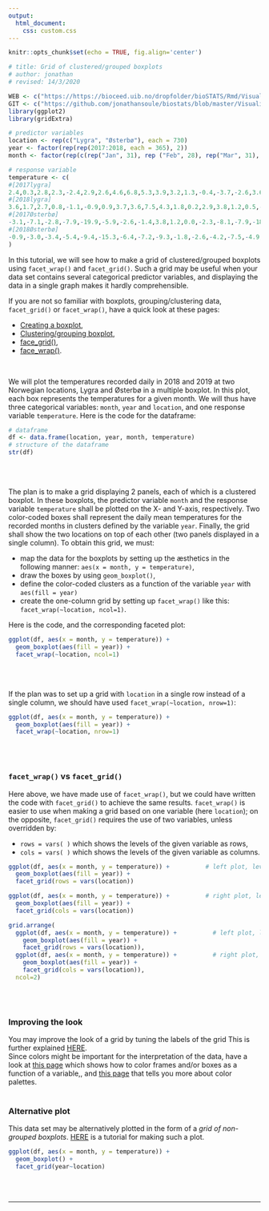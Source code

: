 ```yaml
---
output:
  html_document:
    css: custom.css
--- 
```


```r
knitr::opts_chunk$set(echo = TRUE, fig.align='center')

# title: Grid of clustered/grouped boxplots
# author: jonathan
# revised: 14/3/2020 

WEB <- c("https://https://bioceed.uib.no/dropfolder/bioSTATS/Rmd/Visualizing/Faceted/grid-clustered-boxplots.html")
GIT <- c("https://github.com/jonathansoule/biostats/blob/master/Visualizing/Faceted/grid-clustered-boxplots.Rmd")
library(ggplot2)
library(gridExtra)

# predictor variables
location <- rep(c("Lygra", "Østerbø"), each = 730)
year <- factor(rep(rep(2017:2018, each = 365), 2))
month <- factor(rep(c(rep("Jan", 31), rep ("Feb", 28), rep("Mar", 31), rep("Apr", 30), rep("May", 31), rep("Jun", 30), rep("Jul", 31), rep("Aug", 31),  rep("Sep", 30), rep("Oct", 31), rep("Nov", 30), rep("Dec", 31)),4), levels = c(month.abb))

# response variable
temperature <- c(
#[2017lygra]
2.4,0.3,2.8,2.3,-2.4,2.9,2.6,4.6,6.8,5.3,3.9,3.2,1.3,-0.4,-3.7,-2.6,3.6,6.9,8.2,8.0,5.7,4.1,4.6,5.1,7.1,4.9,3.0,4.7,5.1,1.6,2.1,1.3,4.7,8.0,6.1,4.3,3.7,-0.4,-2.8,-2.1,-0.9,0.2,0.4,0.4,0.7,2.4,5.5,4.4,5.0,6.6,6.6,4.3,4.3,0.9,-0.9,1.7,4.4,5.5,4.2,2.3,2.2,3.2,2.8,5.4,2.4,-0.3,-0.5,4.2,3.6,4.6,6.7,5.2,6.7,5.8,5.6,3.1,1.1,2.1,5.2,4.5,2.1,1.9,5.1,6.1,7.1,6.8,6.2,5.8,6.0,7.9,8.1,7.2,8.3,7.0,5.8,5.8,7.3,8.2,7.4,4.3,3.5,6.2,5.1,4.4,4.6,4.8,5.2,4.6,5.0,7.2,4.1,4.6,2.4,3.1,5.1,4.9,6.4,7.4,8.0,7.6,10.0,11.4,11.1,12.2,12.7,13.1,11.9,8.4,5.8,6.8,7.4,10.4,10.9,10.1,12.2,11.8,12.3,10.8,13.1,14.7,10.7,11.3,12.5,10.9,10.2,12.7,16.9,16.3,12.4,11.3,10.0,10.6,11.6,13.7,11.3,11.4,10.7,16.1,10.8,11.9,12.9,12.9,12.3,11.4,12.9,15.2,12.9,12.6,12.8,11.6,12.3,12.1,11.9,11.7,11.1,10.0,11.3,12.0,14.9,17.5,18.8,13.4,11.6,12.5,13.2,12.9,12.8,12.8,12.3,11.9,13.6,11.9,11.3,13.5,16.1,13.7,13.0,12.2,13.7,14.8,21.4,15.9,17.9,19.3,15.2,16.6,16.6,15.6,14.1,15.1,15.8,14.5,15.2,12.7,15.6,14.1,14.4,13.1,12.9,14.0,16.1,13.6,13.9,13.8,12.6,12.3,13.9,14.1,15.4,16.3,13.7,13.8,13.8,15.2,12.3,13.7,13.8,14.0,13.6,14.4,12.9,12.8,12.8,11.9,NA,16.3,14.9,12.5,13.4,11.3,13.8,12.1,11.8,12.8,11.9,12.4,13.0,13.9,13.5,13.1,11.6,13.4,12.4,12.3,13.2,15.2,15.6,16.4,15.6,16.8,16.7,16.3,12.0,13.0,11.7,10.6,8.2,7.1,8.3,7.5,7.3,7.8,8.3,10.0,7.8,10.4,11.9,11.7,9.6,10.0,8.5,8.1,11.3,13.2,12.3,9.7,7.8,10.2,9.6,8.5,8.6,5.4,4.4,6.7,10.1,6.9,6.6,7.9,5.2,3.7,8.5,7.6,7.2,3.3,3.6,3.9,3.1,4.2,5.3,6.0,5.9,5.2,4.4,1.6,0.6,2.1,3.7,4.8,3.8,3.3,1.2,1.5,-0.3,-1.3,-1.8,3.8,3.7,2.7,7.2,7.2,6.1,4.3,3.2,-0.2,-0.2,-0.7,1.1,1.9,-1.2,NA,3.0,3.3,5.9,6.8,4.9,5.7,8.8,5.4,6.2,1.3,1.4,0.0,0.1,1.5,2.7,
#[2018lygra]
3.6,1.7,2.7,0.8,-1.1,-0.9,0.9,3.7,3.6,7.5,4.3,1.8,0.2,2.9,3.8,1.2,0.5,-0.4,0.8,1.4,0.3,1.5,4.2,5.8,5.1,0.7,1.6,5.5,2.4,2.9,1.9,1.6,-0.6,-1.1,-1.7,0.2,-0.6,-0.1,2.4,3.1,2.6,1.4,-0.5,2.1,3.2,2.7,1.8,3.8,NA,1.8,0.7,1.3,-0.2,0.4,0.7,0.9,-0.4,-4.2,-8.3,-6.2,-2.9,-1.8,-1.1,-1.2,-0.8,0.4,1.7,0.7,1.2,2.3,2.7,1.3,1.8,2.1,-1.2,-2.4,-1.2,2.1,1.2,1.7,2.0,4.7,5.6,4.3,3.1,1.6,1.7,1.6,1.1,0.2,0.5,0.2,0.4,1.7,2.4,2.8,5.9,5.2,5.0,6.1,7.9,9.7,11.2,11.3,10.6,8.1,9.7,9.6,13.1,8.7,7.8,8.1,7.4,6.8,6.2,6.4,6.1,6.1,6.1,8.6,8.4,9.2,7.3,7.7,11.0,10.2,11.9,15.9,15.8,10.4,10.1,10.8,14.7,14.4,14.9,9.9,10.0,11.1,11.6,13.7,15.7,13.7,11.5,12.3,15.7,16.0,20.2,19.3,19.1,22.9,23.4,21.6,20.3,16.3,13.9,14.0,14.3,15.8,17.3,17.3,13.4,11.9,11.3,11.9,11.8,11.7,13.3,13.3,12.2,10.4,10.7,9.8,10.3,10.7,11.4,12.1,12.4,13.3,13.4,14.9,15.4,16.4,14.9,14.2,16.3,12.9,12.8,13.8,13.3,13.2,17.8,15.4,14.1,12.9,13.5,17.3,19.6,18.9,15.4,14.6,15.9,15.1,15.1,15.5,16.4,16.7,17.9,23.8,23.4,18.8,18.5,18.3,17.5,16.5,16.4,15.0,13.1,13.0,17.3,16.1,14.9,13.1,12.9,13.2,14.7,14.5,15.3,14.9,13.0,13.6,13.7,12.1,13.3,13.8,12.3,11.2,10.4,10.9,12.8,13.7,13.2,11.9,12.0,13.0,16.1,15.0,14.4,13.4,12.3,17.8,15.5,12.3,12.4,11.9,11.3,10.8,10.3,9.8,10.5,12.1,16.2,14.2,11.8,9.3,9.3,7.6,5.9,9.7,10.8,8.4,7.1,9.5,8.7,7.1,6.2,6.4,8.8,8.3,6.9,5.7,9.3,11.5,12.4,14.9,16.4,14.1,13.4,7.1,8.4,10.9,8.3,8.5,8.6,8.3,7.4,7.1,5.3,6.4,4.6,3.1,1.5,1.8,4.7,5.9,8.9,6.7,7.4,10.8,9.8,7.8,12.7,10.6,9.6,11.1,9.9,9.2,8.6,9.6,11.2,10.9,9.0,6.7,2.2,-0.2,3.6,1.2,1.5,0.0,-0.8,-1.5,0.4,2.9,9.0,8.4,6.1,5.7,5.2,2.1,2.1,2.6,5.7,3.8,4.1,4.6,1.4,0.4,-0.1,-0.7,2.5,4.1,2.8,2.6,6.9,6.7,5.4,2.5,0.5,NA,6.8,6.5,7.4,5.9,4.2,3.1,6.2,
#[2017Østerbø]  
-3.1,-7.1,-2.8,-7.9,-19.9,-5.9,-2.6,-1.4,3.8,1.2,0.0,-2.3,-8.1,-7.9,-18.4,-16.7,-2.6,4.1,4.8,4.2,0.9,-2.7,0.8,-1.8,4.1,-3.8,2.6,-0.2,-0.4,-5.6,-11.4,-5.4,-1.5,1.2,0.2,-2.4,-3.4,-10.4,-13.2,-10.7,-7.9,-7.4,-9.5,-8.1,-8.4,-4.4,2.8,1.2,0.9,3.2,2.3,-0.3,-0.8,-10.7,-13.7,-6.8,-0.6,0.4,0.2,-2.3,-4.7,-3.3,-3.6,-5.2,-8.1,-11.1,-9.4,-1.1,-0.6,-2.5,2.7,1.9,1.4,-0.9,1.4,-1.4,-4.5,-4.7,0.2,0.2,-2.5,-3.5,0.3,1.9,3.6,4.1,1.6,2.3,1.7,3.9,5.5,3.8,3.4,1.9,0.0,2.1,4.4,3.7,5.2,1.0,-0.7,1.7,0.2,-1.8,-1.2,-1.3,-1.5,-1.8,-0.4,3.2,-0.6,-0.6,-1.6,-2.6,-1.6,-2.2,-0.4,-0.8,-0.2,-0.5,1.4,3.7,4.4,4.7,6.7,7.5,5.9,2.0,1.2,1.1,1.6,4.2,5.1,6.1,7.2,7.1,9.2,7.8,9.9,9.6,7.3,6.1,7.9,7.2,7.2,9.9,16.1,12.1,12.0,9.3,7.2,6.2,7.6,10.6,9.4,8.0,8.6,9.9,9.3,9.5,10.4,12.1,9.6,8.7,NA,NA,11.0,11.0,11.0,8.4,6.7,7.8,9.2,10.4,8.2,7.3,6.8,9.8,9.8,11.8,15.1,13.7,10.1,8.4,10.1,9.7,10.0,10.3,10.6,9.2,10.5,10.7,7.6,7.7,9.3,11.7,10.4,6.9,9.3,11.6,15.1,12.7,14.3,15.0,12.8,13.9,13.6,13.0,11.3,11.6,12.5,11.3,11.2,10.7,11.3,11.1,12.1,11.1,10.1,8.6,NA,NA,12.9,10.7,7.3,9.4,10.8,11.0,9.6,12.6,10.7,10.2,9.7,8.8,9.4,8.9,10.1,9.7,10.2,11.8,9.9,7.9,8.6,8.6,7.9,9.1,9.1,10.0,10.7,9.7,7.6,9.2,8.9,8.7,8.6,8.1,7.0,8.2,8.8,6.9,8.2,9.2,6.3,6.8,7.5,7.9,10.8,10.6,9.2,9.8,8.8,8.1,7.2,7.7,8.4,5.4,3.7,3.6,4.9,2.8,0.3,-0.2,2.1,3.6,4.2,5.3,6.6,8.4,6.6,4.7,-0.6,1.4,4.4,3.8,3.4,1.8,1.1,2.7,2.6,2.8,3.0,-0.4,-1.2,2.1,4.0,2.7,1.3,3.9,1.9,-1.7,2.1,3.6,1.4,-1.1,-1.1,-0.4,-2.3,-0.9,0.5,0.8,-0.9,-1.6,-5.6,-3.7,-10.4,-7.7,1.6,-1.9,-1.8,-4.7,-8.6,-7.2,-18.6,-14.3,-15.2,-1.6,-1.2,-2.5,2.6,1.8,3.3,-0.6,-3.1,-7.8,-9.3,-16.1,-7.6,-3.3,-15.1,-18.5,-10.6,-1.2,0.7,2.8,0.6,0.5,2.7,0.0,-0.3,-2.9,-1.5,-5.4,-5.2,-7.6,-4.9,
#[2018Østerbø] 
-0.9,-3.0,-3.4,-5.4,-9.4,-15.3,-6.4,-7.2,-9.3,-1.8,-2.6,-4.2,-7.5,-4.9,-4.0,-4.6,-10.1,-8.7,-6.2,-5.2,-10.8,-6.4,-0.9,1.2,-0.6,-3.2,-5.0,-1.7,-1.3,-1.6,-0.6,-5.6,-13.3,-15.6,-14.9,-5.6,-6.9,-7.4,-2.3,-0.9,-3.3,-5.1,-8.6,-7.1,-2.3,-4.3,-4.7,-3.5,-1.1,-5.9,-10.3,-6.3,-16.7,-11.9,-10.2,-8.9,-8.6,-14.7,-17.6,-18.8,-12.1,-8.2,-9.3,-8.6,-8.3,-4.3,-3.3,-5.7,-7.7,-4.8,-5.5,-7.9,-8.1,-6.1,-10.6,-13.4,-11.6,-3.6,-5.8,-1.1,-1.5,0.8,1.6,1.5,-2.7,-6.4,-9.8,-10.7,-10.2,-10.6,-11.7,-10.4,-8.4,-1.8,-0.6,-3.6,2.1,3.4,2.2,0.1,0.4,1.6,2.6,4.6,5.4,4.6,5.3,5.6,6.8,7.1,3.8,4.4,4.1,3.8,2.7,2.7,3.8,1.2,0.1,2.3,2.9,4.4,3.6,4.6,7.9,8.0,8.5,10.8,12.4,11.6,9.7,10.3,10.2,13.2,11.9,7.1,7.4,9.1,8.8,8.2,13.6,11.6,12.9,13.3,12.5,11.9,15.6,15.2,15.6,17.1,17.6,16.9,15.7,16.3,14.0,11.6,15.6,13.9,15.1,16.1,15.3,13.2,13.4,12.2,10.3,7.0,9.8,10.6,10.0,6.0,6.3,6.4,7.8,8.7,10.2,12.6,13.9,15.8,12.6,11.8,14.4,16.2,15.1,14.6,18.6,16.9,13.0,12.8,13.9,11.9,16.2,16.3,17.8,16.6,14.4,17.9,18.7,15.3,15.9,15.2,15.5,14.1,14.7,16.7,18.2,15.8,16.4,19.8,18.5,17.7,15.9,16.8,15.3,14.3,14.4,14.1,10.0,10.5,15.1,14.8,10.6,9.3,8.9,8.7,9.5,12.1,12.6,12.4,9.7,10.5,9.9,8.0,9.7,12.3,10.6,8.4,8.6,6.4,7.2,11.9,11.7,9.2,10.2,9.4,11.6,11.6,11.1,12.3,12.7,12.2,10.8,9.9,9.4,7.3,5.6,6.4,6.2,5.4,6.0,7.6,13.3,12.4,5.8,5.8,4.9,3.0,1.9,5.2,6.0,4.3,1.8,4.4,4.6,3.5,1.4,2.0,7.6,3.8,2.7,2.1,5.0,8.1,8.5,8.7,10.6,12.8,12.8,4.3,4.4,7.7,3.8,4.2,4.6,6.2,1.0,1.0,0.1,1.9,-0.3,-3.3,-10.2,-4.4,-1.7,2.8,3.2,2.6,1.8,5.9,3.6,4.1,4.4,4.3,2.4,4.2,5.5,4.7,3.7,4.1,7.2,4.7,1.8,2.0,-1.6,-2.8,-2.7,-5.6,-7.1,-6.2,-9.7,-10.4,-8.6,-4.9,1.9,3.6,1.6,1.4,1.2,-1.2,-1.8,-3.9,-0.3,-3.1,-1.3,-1.2,-10.6,-13.9,-12.3,-13.7,-9.1,-3.9,-6.3,-7.6,-2.4,-1.6,-4.0,-5.4,-4.9,-2.6,1.6,2.1,2.0,0.9,-0.3,-3.1,2.8
)

```

In this tutorial, we will see how to make a grid of clustered/grouped boxplots using `facet_wrap()` and `facet_grid()`. Such a grid may be useful when your data set contains several categorical predictor variables, and displaying the data in a single graph makes it hardly comprehensible. 


If you are not so familiar with boxplots, grouping/clustering data, `facet_grid()` or `facet_wrap()`, have a quick look at these pages:

+ [Creating a boxplot](https://biostats.w.uib.no/creating-a-multiple-boxplot/){target="_blank"},
+ [Clustering/grouping boxplot](https://biostats.w.uib.no/clustering-grouping-boxplots/){target="_blank"},
+ [face_grid()](https://biostats.w.uib.no/facet_grid/){target="_blank"},
+ [face_wrap()](https://biostats.w.uib.no/facet_wrap/){target="_blank"}.

<br/>

We will plot the temperatures recorded daily in 2018 and 2019 at two Norwegian locations, Lygra and Østerbø in a multiple boxplot. In this plot, each box represents the temperatures for a given month. We will thus have three categorical variables: `month`, `year` and `location`, and one response variable `temperature`. Here is the code for the dataframe:

```r
# dataframe
df <- data.frame(location, year, month, temperature)
# structure of the dataframe
str(df)
```
<br/><br/>

The plan is to make a grid displaying 2 panels, each of which is a clustered boxplot. In these boxplots, the predictor variable `month` and the response variable `temperature` shall be plotted on the X- and Y-axis, respectively. Two color-coded boxes shall represent the daily mean temperatures for the recorded months in clusters defined by the variable `year`. Finally, the grid shall show the two locations on top of each other (two panels displayed in a single column). To obtain this grid, we must:

+ map the data for the boxplots by setting up the æsthetics in the following manner: `aes(x = month, y = temperature)`,
+ draw the boxes by using `geom_boxplot()`,
+ define the color-coded clusters as a function of the variable `year` with `aes(fill = year)`
+ create the one-column grid by setting up `facet_wrap()` like this: `facet_wrap(~location, ncol=1)`.

Here is the code, and the corresponding faceted plot:

```r
ggplot(df, aes(x = month, y = temperature)) +
  geom_boxplot(aes(fill = year)) + 
  facet_wrap(~location, ncol=1)
```
<br/><br/>

If the plan was to set up a grid with `location` in a single row instead of a single column, we should have used `facet_wrap(~location, nrow=1)`:
```r
ggplot(df, aes(x = month, y = temperature)) +
  geom_boxplot(aes(fill = year)) + 
  facet_wrap(~location, nrow=1)
```
<br/><br/>

### `facet_wrap()` vs `facet_grid()`  

Here above, we have made use of `facet_wrap()`, but we could have written the code with `facet_grid()` to achieve the same results. `facet_wrap()` is easier to use when making a grid based on one variable (here `location`); on the opposite, `facet_grid()` requires the use of two variables, unless overridden by:

+ `rows = vars( )` which shows the levels of the given variable as rows,
+ `cols = vars( )` which shows the levels of the given variable as columns.

```r
ggplot(df, aes(x = month, y = temperature)) +          # left plot, levels in rows
  geom_boxplot(aes(fill = year)) + 
  facet_grid(rows = vars(location))

ggplot(df, aes(x = month, y = temperature)) +          # right plot, levels in columns
  geom_boxplot(aes(fill = year)) + 
  facet_grid(cols = vars(location))
```
```r
grid.arrange(
  ggplot(df, aes(x = month, y = temperature)) +          # left plot, levels in rows
    geom_boxplot(aes(fill = year)) + 
    facet_grid(rows = vars(location)),
  ggplot(df, aes(x = month, y = temperature)) +          # right plot, levels in columns
    geom_boxplot(aes(fill = year)) + 
    facet_grid(cols = vars(location)),
  ncol=2)
```
<br/><br/>

### Improving the look

You may improve the look of a grid by tuning the labels of the grid This is further explained [HERE](https://biostats.w.uib.no/modifying-labels-in-faceted-plots/){target="_blank"}.  
Since colors might be important for the interpretation of the data, have a look at [this page](https://biostats.w.uib.no/color-scale-for-discrete-variables/){target="_blank"} which shows how to color frames and/or boxes as a function of a variable,, and [this page](https://biostats.w.uib.no/choosing-colors-for-your-plot/){target="_blank"} that tells you more about color palettes.
<br/><br/>

### Alternative plot

This data set may be alternatively plotted in the form of a *grid of non-grouped boxplots*. [HERE](https://biostats.w.uib.no/grid-boxplots/){target="_blank"} is a tutorial for making such a plot.
```r
ggplot(df, aes(x = month, y = temperature)) +
  geom_boxplot() +
  facet_grid(year~location) 
```




<br/><br/>


***
<!-- UNCOMMENT TO ACTIVATE
Get the Rmarkdown file corresponding to this page on [GitHub](`r GIT`){target="_blank"}.
-->
